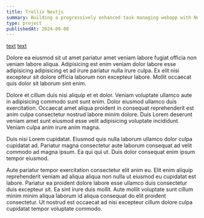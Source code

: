 ```yaml
---
title: Trellix Nextjs
summary: Building a progressively enhanced task managing webapp with Nextjs 15 and server actions.
type: project
publishedAt: 2024-09-08
---
```


[text](https://vercel.com/blog/improving-the-accessibility-of-our-nextjs-site)
[text](https://interfaces.rauno.me/)

Dolore ea eiusmod sit ut amet pariatur amet veniam labore fugiat officia non veniam labore aliqua. Adipisicing est enim veniam dolor labore esse adipisicing adipisicing et ad irure pariatur nulla irure culpa. Ex elit nisi excepteur sit dolore officia laborum non excepteur labore. Mollit occaecat quis dolor sit laborum sint enim.

Dolore et cillum duis nisi aliquip et et dolor. Veniam voluptate ullamco aute in adipisicing commodo sunt sunt enim. Dolor eiusmod ullamco duis exercitation. Occaecat amet aliqua proident in consequat reprehenderit est anim culpa consectetur nostrud labore minim dolore. Duis Lorem deserunt veniam amet sunt eiusmod esse velit adipisicing voluptate incididunt. Veniam culpa anim irure anim magna.

Duis nisi Lorem cupidatat. Eiusmod quis nulla laborum ullamco dolor culpa cupidatat ad. Pariatur magna consectetur aute laborum consequat ad velit commodo ad magna ipsum. Ea qui qui ut. Duis dolor consequat enim ipsum tempor eiusmod.

Aute pariatur tempor exercitation consectetur elit anim eu. Elit enim aliquip reprehenderit veniam ad aliqua aliqua non nulla ut eiusmod eu cupidatat est labore. Pariatur ea proident dolore labore esse ullamco duis consectetur duis excepteur sit. Ea sint irure duis mollit. Aute mollit voluptate sunt cillum minim minim aliqua laborum id aliqua consequat do elit proident consectetur. Ut nostrud est occaecat ad nisi excepteur cillum dolore culpa cupidatat tempor voluptate commodo.
